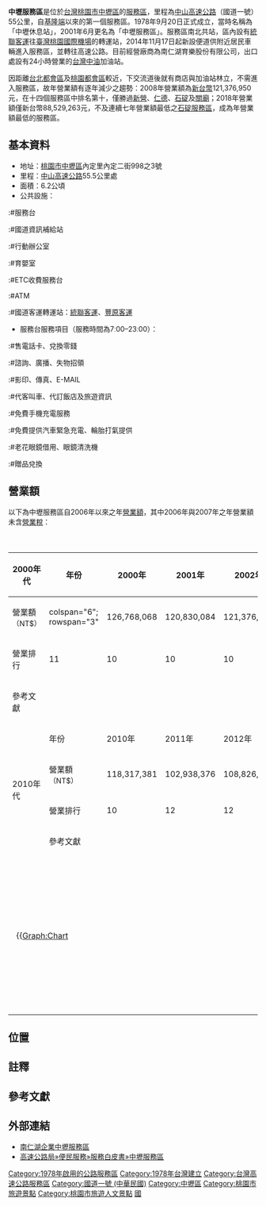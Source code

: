 {{Infobox TwRoadSA
|name=中壢服務區
|name_en=Zhongli Service Area
|image=桃園中壢服務區.JPG
|road=1
|type=封閉集中式
|local=55.4
|date=1978年9月20日
|address=[[桃園市|桃園市]][[中壢區|中壢區]]內定里內定二街998之3號
|coord={{coord|25|0|10.16|N|121|15|6.87|E|scale:1000_region:TW-HSQ|display=it}}
|area=6.2
|lot=
*小型車199位
*大貨車24位
*聯結車15位
*專用車位5位
*總計243位
|market=南仁湖育樂股份有限公司
|marketexp=2019年6月1日－2028年5月31日
|marketnum=
|gas=[[台灣中油股份有限公司|台灣中油股份有限公司]]
|repair=提供
}}
'''中壢服務區'''是位於[[台灣|台灣]][[桃園市|桃園市]][[中壢區|中壢區]]的[[服務區|服務區]]，里程為[[中山高速公路|中山高速公路]]（國道一號）55公里，自[[基隆端_(國道1號)|基隆端]]以來的第一個服務區。1978年9月20日正式成立，當時名稱為「中壢休息站」，2001年6月更名為「中壢服務區」。服務區南北共站，區內設有[[統聯客運|統聯客運]]往[[臺灣桃園國際機場|臺灣桃園國際機場]]的轉運站，2014年11月17日起新設便道供附近居民車輛進入服務區，並轉往高速公路。目前經營廠商為南仁湖育樂股份有限公司，出口處設有24小時營業的[[台灣中油|台灣中油]]加油站。

因距離[[台北都會區|台北都會區]]及[[桃園都會區|桃園都會區]]較近，下交流道後就有商店與加油站林立，不需進入服務區，故年營業額有逐年減少之趨勢：2008年營業額為[[新台幣|新台幣]]121,376,950元，在十四個服務區中排名第十，僅勝過[[新營服務區|新營]]、[[仁德服務區|仁德]]、[[石碇服務區|石碇]]及[[關廟服務區|關廟]]{{R|freeway20082012}}；2018年營業額僅新台幣88,529,263元，不及連續七年營業額最低之[[石碇服務區|石碇服務區]]，成為年營業額最低的服務區{{R|turnover}}。

==基本資料==
*地址：[[桃園市|桃園市]][[中壢區|中壢區]]內定里內定二街998之3號
*里程：[[中山高速公路|中山高速公路]]55.5公里處
*面積：6.2公頃
*公共設施：
:#服務台
:#國道資訊補給站
:#行動辦公室
:#育嬰室
:#ETC收費服務台
:#ATM
:#國道客運轉運站：[[統聯客運|統聯客運]]、[[豐原客運|豐原客運]]
*服務台服務項目（服務時間為7ː00–23ː00）：
:#售電話卡、兌換零錢
:#諮詢、廣播、失物招領
:#影印、傳真、E-MAIL
:#代客叫車、代訂飯店及旅遊資訊
:#免費手機充電服務
:#免費提供汽車緊急充電、輪胎打氣提供
:#老花眼鏡借用、眼鏡清洗機
:#贈品兌換

==營業額==
以下為中壢服務區自2006年以來之年[[營業額|營業額]]，其中2006年與2007年之年營業額未含[[營業稅|營業稅]]：
{| class="wikitable" style="text-align:center; font-size:10pt; white-space:nowrap;"
|+中壢服務區年營業額
! rowspan="4"|2000年代
! 年份
| 2000年 || 2001年 || 2002年 || 2003年 || 2004年 || 2005年 || 2006年 || 2007年 || 2008年 || 2009年
|-
! 營業額<br><span style="font-size:90%">（NT$）</span>
| colspan="6"; rowspan="3" {{n/a}}
| 126,768,068{{Efn|name=no|未含營業稅。}}
| 120,830,084{{Efn|name=no}}
| 121,376,950
| 120,440,948
|-
! 營業排行
| 11 || 10 || 10 || 10
|- 
! 參考文獻
| colspan="2"|{{R|freeway20062012}}
| colspan="2"|{{R|freeway20082012}}
|- style="border-top:2px solid"
! rowspan="4"|2010年代
! 年份
| 2010年 || 2011年 || 2012年 || 2013年 || 2014年 || 2015年 || 2016年 || 2017年 || 2018年 || rowspan="4"|
|-
! 營業額<br><span style="font-size:90%">（NT$）</span>
| 118,317,381
| 102,938,376
| 108,826,238
| 98,428,969
| 87,394,439
| 91,333,566
| 93,165,284
| 89,104,575
| 88,529,263
|-
! 營業排行
| 10 || 12 || 12 || 12 || 12 || 12 || 13 || 13 || 14
|- 
! 參考文獻
| colspan="6"|{{R|freeway20102015}}
| colspan="3"|{{R|turnover}}
|-
| colspan="6" style="text-align:left; padding:1em;"|
{{Graph:Chart
 | width = 400
 | height = 150
 | xAxisTitle = 年份
 | yAxisTitle = 年營業額（NT$）
 | type = rect
 | x = 2006, 2007, 2008, 2009, 2010, 2011, 2012, 2013, 2014, 2015, 2016, 2017, 2018
 | y1 = 126768068, 120830084, 121376950, 120440948, 118317381, 102938376, 108826238, 98428969, 87394439, 91333566, 93165284, 89104575, 88529263
 | xAxisAngle = -45
 | yAxisMin = 
 | yAxisMax =
 | yAxisFormat = 
 | colors = #89CFF0
}}
{{Legend|#89CFF0|中壢服務區年營業額}}
|colspan="6" style="text-align:left; padding:1em;"|
{{Graph:Chart
 | width = 400
 | height = 150
 | xAxisTitle = 年份
 | yAxisTitle = 所占百分比（%）
 | type = line
 | x = 2006, 2007, 2008, 2009, 2010, 2011, 2012, 2013, 2014, 2015, 2016, 2017, 2018
 | y1 = 4.1871, 4.3068, 4.3471, 4.3370, 4.2428, 3.5081, 3.3791, 3.0402, 2.5401, 2.3705, 2.2360, 2.1459, 2.1872
 | yAxisMin = 0
 | yAxisMax = 8
 | yAxisFormat = 
 | showSymbols = yes
 | colors = #FF9999
}}
{{Legend|#FF9999|中壢服務區年營業額佔全區年總營業額之百分比}}
|}

== 位置 ==
{{Start expwy box|[[中華民國國道|中華民國國道]]}}
{{S-expwy IC|[[機場系統交流道|機場系統交流道]]|往　[[桃園交流道|桃園交流道]]}}
{{S-line|{{Jct|country=TWN|NH|1}}|55.4k|#007A36}}
{{S-expwy IC|[[內壢交流道|內壢交流道]]|往　[[中壢轉接道|中壢轉接道]]}}
{{Illus}}
{{Fwu|st|[[蘆竹區|蘆竹]]}}
{{Fwi|Full|52|機場系統}}
{{Fwh|st}}
{{Fwm|TWHW1}}
{{Fwh|st}}
{{Fwi3|ser|中壢}}
{{Fwh|st}}
{{Fwm|TWHW1}}
{{Fwh|st}}
{{Fwi|Full|57|內壢}}
{{Fwd|st|[[中壢區|中壢]]}}
{{Fwed}}

==註釋==
{{Notelist}}

== 參考文獻 ==
{{Reflist
|refs=
<ref name="freeway20062012">{{Cite web|url=https://www.freeway.gov.tw/UserFiles/101高速公路服務區營業收入(2).doc|title=高速公路服務區營業收入（2006年至2012年，未含營業稅）|publisher=交通部高速公路局|accessdate=2019-05-18|format=DOC|archive-date=2019-07-13|archive-url=https://web.archive.org/web/20190713011523/https://www.freeway.gov.tw/UserFiles/101%E9%AB%98%E9%80%9F%E5%85%AC%E8%B7%AF%E6%9C%8D%E5%8B%99%E5%8D%80%E7%87%9F%E6%A5%AD%E6%94%B6%E5%85%A5%282%29.doc|dead-url=no}}</ref>
<ref name="freeway20082012">{{Cite web|url=https://www.freeway.gov.tw/Upload/201312/10211%E9%AB%98%E9%80%9F%E5%85%AC%E8%B7%AF%E5%B1%80%E6%9C%8D%E5%8B%99%E5%8D%80%E7%87%9F%E6%A5%AD%E6%94%B6%E5%85%A5(%E5%B1%80%E7%B6%B2)).pdf|title=交通部臺灣區國道高速公路局各服務區年度營業額（2008年至2012年）|publisher=交通部高速公路局|accessdate=2019-05-18|archive-date=2019-07-13|archive-url=https://web.archive.org/web/20190713011523/https://www.freeway.gov.tw/Upload/201312/10211%E9%AB%98%E9%80%9F%E5%85%AC%E8%B7%AF%E5%B1%80%E6%9C%8D%E5%8B%99%E5%8D%80%E7%87%9F%E6%A5%AD%E6%94%B6%E5%85%A5%28%E5%B1%80%E7%B6%B2%29%29.pdf|dead-url=no}}</ref>
<ref name="freeway20102015">{{Cite web|url=https://www.freeway.gov.tw/Upload/201604/10503%E9%AB%98%E9%80%9F%E5%85%AC%E8%B7%AF%E5%B1%80%E6%9C%8D%E5%8B%99%E5%8D%80%E7%87%9F%E6%A5%AD%E6%94%B6%E5%85%A5.pdf|title=交通部臺灣區國道高速公路局各服務區年度營業額（2010年至2015年）|publisher=交通部高速公路局|accessdate=2019-05-18|archive-date=2019-07-13|archive-url=https://web.archive.org/web/20190713011523/https://www.freeway.gov.tw/Upload/201604/10503%E9%AB%98%E9%80%9F%E5%85%AC%E8%B7%AF%E5%B1%80%E6%9C%8D%E5%8B%99%E5%8D%80%E7%87%9F%E6%A5%AD%E6%94%B6%E5%85%A5.pdf|dead-url=no}}</ref>
}}

==外部連結==
{{commonscat|Zhongli Service Area}}
*[http://freeway.nanrenhu.com.tw/freeway/Zhongli.html 南仁湖企業中壢服務區]{{Wayback|url=http://freeway.nanrenhu.com.tw/freeway/Zhongli.html |date=20200608053757 }}
*[http://www.freeway.gov.tw/Publish.aspx?cnid=574&p=67 高速公路局»便民服務»服務白皮書»中壢服務區]{{Wayback|url=http://www.freeway.gov.tw/Publish.aspx?cnid=574&p=67 |date=20080916174036 }}

{{台灣高速公路服務區}}
{{中華民國國道1號}}
{{Portal bar|亞洲|臺灣|桃園|公路}}

{{DEFAULTSORT:Zhongli Service Area}}
[[Category:1978年啟用的公路服務區|Category:1978年啟用的公路服務區]]
[[Category:1978年台灣建立|Category:1978年台灣建立]]
[[Category:台灣高速公路服務區|Category:台灣高速公路服務區]]
[[Category:國道一號_(中華民國)|Category:國道一號 (中華民國)]]
[[Category:中壢區|Category:中壢區]]
[[Category:桃園市旅遊景點|Category:桃園市旅遊景點]]
[[Category:桃園市旅遊人文景點|Category:桃園市旅遊人文景點]]
[[Category:桃園市道路|國]]
